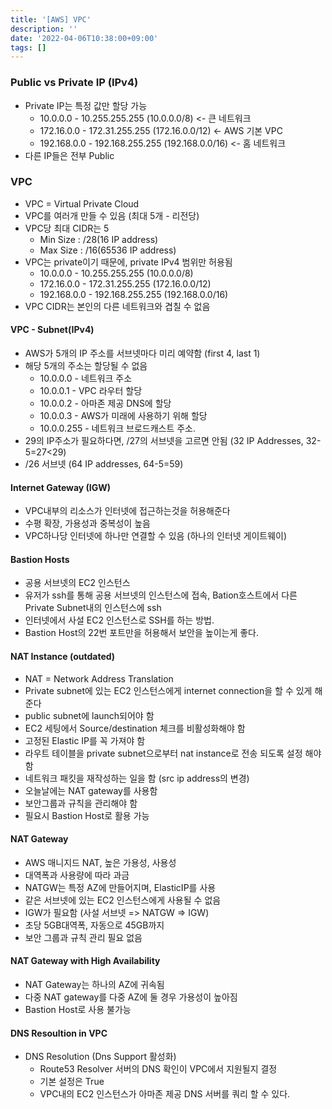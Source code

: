 ```yaml
---
title: '[AWS] VPC'
description: ''
date: '2022-04-06T10:38:00+09:00'
tags: []
---
```


### Public vs Private IP (IPv4)
- Private IP는 특정 값만 할당 가능
    - 10.0.0.0 - 10.255.255.255 (10.0.0.0/8) <- 큰 네트워크
    - 172.16.0.0 - 172.31.255.255 (172.16.0.0/12) <- AWS 기본 VPC
    - 192.168.0.0 - 192.168.255.255 (192.168.0.0/16) <- 홈 네트워크
- 다른 IP들은 전부 Public

### VPC
- VPC = Virtual Private Cloud
- VPC를 여러개 만들 수 있음 (최대 5개 - 리전당)
- VPC당 최대 CIDR는 5
    - Min Size : /28(16 IP address)
    - Max Size : /16(65536 IP address)
- VPC는 private이기 때문에, private IPv4 범위만 허용됨
    - 10.0.0.0 - 10.255.255.255 (10.0.0.0/8)
    - 172.16.0.0 - 172.31.255.255 (172.16.0.0/12)
    - 192.168.0.0 - 192.168.255.255 (192.168.0.0/16)
- VPC CIDR는 본인의 다른 네트워크와 겹칠 수 없음

#### VPC - Subnet(IPv4)
- AWS가 5개의 IP 주소를 서브넷마다 미리 예약함 (first 4, last 1)
- 해당 5개의 주소는 할당될 수 없음
    - 10.0.0.0 - 네트워크 주소
    - 10.0.0.1 - VPC 라우터 할당
    - 10.0.0.2 - 아마존 제공 DNS에 할당
    - 10.0.0.3 - AWS가 미래에 사용하기 위해 할당
    - 10.0.0.255 - 네트워크 브로드캐스트 주소.
- 29의 IP주소가 필요하다면, /27의 서브넷을 고르면 안됨 (32 IP Addresses, 32-5=27<29)
- /26 서브넷 (64 IP addresses, 64-5=59)

#### Internet Gateway (IGW)
- VPC내부의 리소스가 인터넷에 접근하는것을 허용해준다
- 수평 확장, 가용성과 중복성이 높음
- VPC하나당 인터넷에 하나만 연결할 수 있음 (하나의 인터넷 게이트웨이)

#### Bastion Hosts
- 공용 서브넷의 EC2 인스턴스
- 유저가 ssh를 통해 공용 서브넷의 인스턴스에 접속, Bation호스트에서 다른 Private Subnet내의 인스턴스에 ssh
- 인터넷에서 사설 EC2 인스턴스로 SSH를 하는 방법.
- Bastion Host의 22번 포트만을 허용해서 보안을 높이는게 좋다.

#### NAT Instance (outdated)
- NAT = Network Address Translation
- Private subnet에 있는 EC2 인스턴스에게 internet connection을 할 수 있게 해준다
- public subnet에 launch되어야 함
- EC2 세팅에서 Source/destination 체크를 비활성화해야 함
- 고정된 Elastic IP를 꼭 가져야 함
- 라우트 테이블을 private subnet으로부터 nat instance로 전송 되도록 설정 해야 함
- 네트워크 패킷을 재작성하는 일을 함 (src ip address의 변경)
- 오늘날에는 NAT gateway를 사용함
- 보안그룹과 규칙을 관리해야 함
- 필요시 Bastion Host로 활용 가능

#### NAT Gateway
- AWS 매니지드 NAT, 높은 가용성, 사용성
- 대역폭과 사용량에 따라 과금
- NATGW는 특정 AZ에 만들어지며, ElasticIP를 사용
- 같은 서브넷에 있는 EC2 인스턴스에게 사용될 수 없음
- IGW가 필요함 (사설 서브넷 => NATGW => IGW)
- 초당 5GB대역폭, 자동으로 45GB까지
- 보안 그룹과 규칙 관리 필요 없음

#### NAT Gateway with High Availability
- NAT Gateway는 하나의 AZ에 귀속됨
- 다중 NAT gateway를 다중 AZ에 둘 경우 가용성이 높아짐
- Bastion Host로 사용 불가능

#### DNS Resoultion in VPC
- DNS Resolution (Dns Support 활성화)
    - Route53 Resolver 서버의 DNS 확인이 VPC에서 지원될지 결정
    - 기본 설정은 True
    - VPC내의 EC2 인스턴스가 아마존 제공 DNS 서버를 쿼리 할 수 있다.
